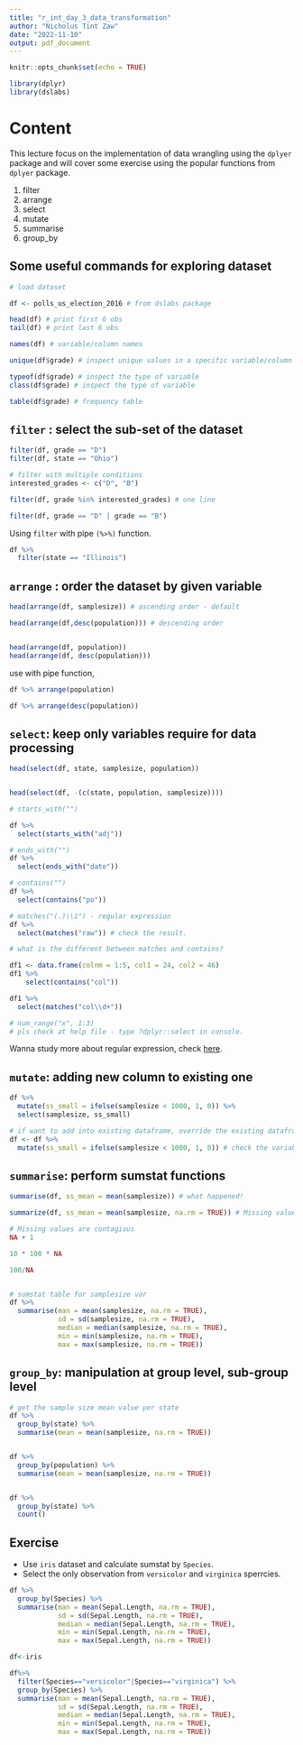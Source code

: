```yaml
---
title: "r_int_day_3_data_transformation"
author: "Nicholus Tint Zaw"
date: "2022-11-10"
output: pdf_document
---
```


```r
knitr::opts_chunk$set(echo = TRUE)

library(dplyr)
library(dslabs)
```



# Content 

This lecture focus on the implementation of data wrangling using the `dplyer` package and will cover some exercise using the popular functions from `dplyer` package. 

1. filter
1. arrange
1. select
1. mutate
1. summarise
1. group_by



## Some useful commands for exploring dataset 


```r
# load dataset 

df <- polls_us_election_2016 # from dslabs package

head(df) # print first 6 obs
tail(df) # print last 6 obs 

names(df) # variable/column names

unique(df$grade) # inspect unique values in a specific variable/column

typeof(df$grade) # inspect the type of variable 
class(df$grade) # inspect the type of variable 

table(df$grade) # frequency table

```



## `filter` : select the sub-set of the dataset 

```r

filter(df, grade == "D")
filter(df, state == "Ohio")

# filter with multiple conditions 
interested_grades <- c("D", "B")

filter(df, grade %in% interested_grades) # one line

filter(df, grade == "D" | grade == "B")

```
Using `filter` with pipe `(%>%)` function. 

```r

df %>%
  filter(state == "Illinois")

```



## `arrange` : order the dataset by given variable

```r

head(arrange(df, samplesize)) # ascending order - default  

head(arrange(df,desc(population))) # descending order 


head(arrange(df, population))
head(arrange(df, desc(population)))

```

use with pipe function,

```r

df %>% arrange(population)

df %>% arrange(desc(population))

```



## `select`: keep only variables require for data processing 

```r

head(select(df, state, samplesize, population))


head(select(df, -(c(state, population, samplesize))))

```

```r

# starts_with("")

df %>%
  select(starts_with("adj"))

# ends_with("")
df %>% 
  select(ends_with("date"))

# contains("")
df %>%
  select(contains("po"))

# matches("(.)\\1") - regular expression 
df %>% 
  select(matches("raw")) # check the result. 

# what is the different between matches and contains? 

df1 <- data.frame(colnm = 1:5, col1 = 24, col2 = 46)
df1 %>% 
    select(contains("col"))

df1 %>%
  select(matches("col\\d+")) 

# num_range("x", 1:3)
# pls check at help file - type ?dplyr::select in console. 


```


Wanna study more about regular expression, check [here](https://paulvanderlaken.files.wordpress.com/2017/08/r-regular-expression-cheetsheat.pdf).




## `mutate`: adding new column to existing one

```r

df %>%
  mutate(ss_small = ifelse(samplesize < 1000, 1, 0)) %>%
  select(samplesize, ss_small)

# if want to add into existing dataframe, override the existing dataframe with resulted dataframe. 
df <- df %>% 
  mutate(ss_small = ifelse(samplesize < 1000, 1, 0)) # check the variable names and numbers 

```





## `summarise`: perform sumstat functions 

```r
summarise(df, ss_mean = mean(samplesize)) # what happened!

summarize(df, ss_mean = mean(samplesize, na.rm = TRUE)) # Missing values are contagious

# Missing values are contagious
NA + 1

10 * 100 * NA

100/NA


# sumstat table for samplesize var
df %>%
  summarise(man = mean(samplesize, na.rm = TRUE), 
            sd = sd(samplesize, na.rm = TRUE), 
            median = median(samplesize, na.rm = TRUE),
            min = min(samplesize, na.rm = TRUE), 
            max = max(samplesize, na.rm = TRUE))

```



## `group_by`: manipulation at group level, sub-group level 

```r

# get the sample size mean value per state
df %>%
  group_by(state) %>%
  summarise(mean = mean(samplesize, na.rm = TRUE))


df %>%
  group_by(population) %>%
  summarise(mean = mean(samplesize, na.rm = TRUE))


df %>%
  group_by(state) %>%
  count()

```




## Exercise 

+ Use `iris` dataset and calculate sumstat by `Species`. 
+ Select the only observation from `versicolor` and `virginica` sperrcies. 

```r
df %>%
  group_by(Species) %>%
  summarise(man = mean(Sepal.Length, na.rm = TRUE), 
            sd = sd(Sepal.Length, na.rm = TRUE), 
            median = median(Sepal.Length, na.rm = TRUE),
            min = min(Sepal.Length, na.rm = TRUE), 
            max = max(Sepal.Length, na.rm = TRUE))
```


```r
df<-iris

df%>%
  filter(Species=="versicolor"|Species=="virginica") %>%
  group_by(Species) %>%
  summarise(man = mean(Sepal.Length, na.rm = TRUE), 
            sd = sd(Sepal.Length, na.rm = TRUE), 
            median = median(Sepal.Length, na.rm = TRUE),
            min = min(Sepal.Length, na.rm = TRUE), 
            max = max(Sepal.Length, na.rm = TRUE))

  
  
```

